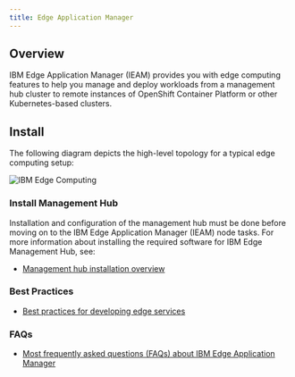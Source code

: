 ```yaml
---
title: Edge Application Manager
---
```



<PageDescription>

</PageDescription>

## **Overview**

IBM Edge Application Manager (IEAM) provides you with edge computing features to help you manage and deploy workloads from a management hub cluster to remote instances of OpenShift Container Platform or other Kubernetes-based clusters.

## **Install**

The following diagram depicts the high-level topology for a typical edge computing setup:

![IBM Edge Computing](images/Edge.jpg)

### **Install Management Hub**

Installation and configuration of the management hub must be done before moving on to the IBM Edge Application Manager (IEAM) node tasks. For more information about installing the required software for IBM Edge Management Hub, see:

- [Management hub installation overview](https://www.ibm.com/support/knowledgecenter/SSFKVV_4.2/hub/hub.html)

### **Best Practices**

- [Best practices for developing edge services](https://www.ibm.com/support/knowledgecenter/SSFKVV_4.2/developing/developing_edge_services.html)

### **FAQs**

- [Most frequently asked questions (FAQs) about IBM Edge Application Manager](https://www.ibm.com/support/knowledgecenter/SSFKVV_4.2/getting_started/faq.html)
